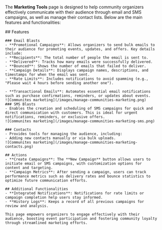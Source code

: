 


The **Marketing Tools** page is designed to help community organizers effectively communicate with their audience through email and SMS campaigns, as well as manage their contact lists. Below are the main features and functionalities:

<Tabs>
  <Tab title="Web">
    ## Features

    ### Email Blasts
    - **Promotional Campaigns**: Allows organizers to send bulk emails to their audience for promoting events, updates, and offers. Key details include:
    - **Recipients**: The total number of people the email is sent to.
    - **Delivered**: Tracks how many emails were successfully delivered.
    - **Bounced**: Shows the number of emails that failed to deliver.
    - **Campaign Details**: Displays campaign names, descriptions, and timestamps for when the email was sent.
    - **Rate Limits**: Includes notifications to avoid spamming (e.g., "Please wait 4 hours before sending another one").

    - **Transactional Emails**: Automates essential email notifications such as purchase confirmations, reminders, or updates about events.
    ![Communites marketing](/images/manage-communities-marketing.png)
    ### SMS Blasts
    - Enables the creation and scheduling of SMS campaigns for quick and direct communication with customers. This is ideal for urgent notifications, reminders, or exclusive offers.
    ![Communites marketing](/images/manage-communities-marketing-sms.png)

    ### Contacts
    - Provides tools for managing the audience, including:
    - Adding new contacts manually or via bulk uploads.
    ![Communites marketing](/images/manage-communities-marketing-contacts.png)

    ## Actions
    - **Create Campaigns**: The **New Campaign** button allows users to initiate email or SMS campaigns, with customization options for content and targeting.
    - **Campaign Metrics**: After sending a campaign, users can track performance metrics such as delivery rates and bounce statistics to optimize future communication efforts.

    ## Additional Functionalities
    - **Integrated Notifications**: Notifications for rate limits or campaign completion help users stay informed.
    - **History Logs**: Keeps a record of all previous campaigns for review and analysis.

    This page empowers organizers to engage effectively with their audience, boosting event participation and fostering community loyalty through streamlined marketing efforts.
  </Tab>
  <Tab title="App">
  </Tab>
</Tabs>

